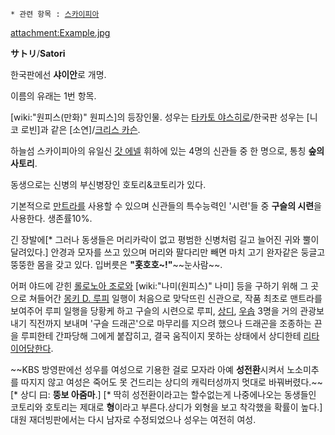  * 관련 항목 : [[스카이피아]]

attachment:Example.jpg

'''サトリ'''/'''Satori'''

한국판에선 '''샤이안'''로 개명.

이름의 유래는 1번 항목. 

[wiki:"원피스(만화)" 원피스]의 등장인물. 성우는 [[타카토 야스히로]]/한국판 성우는 [니코 로빈]과 같은 [소연]/[[크리스 카슨]].

하늘섬 스카이피아의 유일신 [[갓 에넬]] 휘하에 있는 4명의 신관들 중 한 명으로, 통칭 '''숲의 사토리'''.

동생으로는 신병의 부신병장인 호토리&코토리가 있다.

기본적으로 [[만트라]]를 사용할 수 있으며 신관들의 특수능력인 '시련'들 중 '''구슬의 시련'''을 사용한다. 생존률10%.

긴 장발에[* 그러나 동생들은 머리카락이 없고 평범한 신병처럼 길고 늘어진 귀와 뿔이 달려있다.] 안경과 모자를 쓰고 있으며 머리와 팔다리만 빼면 마치 고기 완자같은 둥글고 뚱뚱한 몸을 갖고 있다. 입버릇은 '''"홋호호~!"'''~~눈사람~~.

어퍼 야드에 갇힌 [[롤로노아 조로]]와 [wiki:"나미(원피스)" 나미] 등을 구하기 위해 그 곳으로 쳐들어간 [[몽키 D. 루피]] 일행이 처음으로 맞닥뜨린 신관으로, 작품 최초로 맨트라를 보여주어 루피 일행을 당황케 하고 구슬의 시련으로 루피, [[상디]], [[우솝]] 3명을 거의 관광보내기 직전까지 보내며 '구슬 드래곤'으로 마무리를 지으려 했으나 드래곤을 조종하는 끈을 루피한테 간파당해 그에게 붙잡히고, 결국 움직이지 못하는 상태에서 상디한테 [[리타이어]]당한다.

~~KBS 방영판에선 성우를 여성으로 기용한 걸로 모자라 아예 '''성전환'''시켜서 노소미추를 따지지 않고 여성은 죽어도 못 건드리는 상디의 캐릭터성까지 멋대로 바꿔버렸다.~~[* 상디 曰: '''뚱보 아줌마'''.] [* 딱히 성전환이라고는 할수없는게 나중에나오는 동생들인 코토리와 호토리는 제대로 '''형'''이라고 부른다.상디가 외형을 보고 착각했을 확률이 높다.]대원 재더빙판에서는 다시 남자로 수정되었으나 성우는 여전히 여성.
